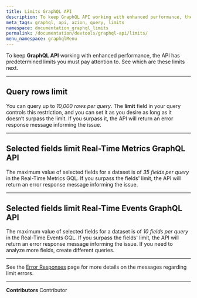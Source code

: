 ```yaml
---
title: Limits GraphQL API
description: To keep GraphQL API working with enhanced performance, the API has predetermined limits you must pay attention to.
meta_tags: graphql, api, azion, query, limits
namespace: documentation_graphql_limits
permalink: /documentation/devtools/graphql-api/limits/
menu_namespace: graphqlMenu
---
```


To keep **GraphQL API** working with enhanced performance, the API has predetermined limits you must pay attention to. See which are these limits next.

---

## Query rows limit

You can query up to *10,000 rows per query*. The **limit** field in your query controls this restriction, and you can set it as you desire as long as it doesn’t surpass the limit. If you surpass it, the API will return an error response message informing the issue.

---

## Selected fields limit Real-Time Metrics GraphQL API

The maximum value of selected fields for a dataset is of *35 fields per query* in the Real-Time Metrics GQL. If you surpass the fields' limit, the API will return an error response message informing the issue.

---

## Selected fields limit Real-Time Events GraphQL API

The maximum value of selected fields for a dataset is of *10 fields per query* in the Real-Time Events GQL. If you surpass the fields' limit, the API will return an error response message informing the issue. If you need to analyze more fields, create different queries.

---

See the [Error Responses](/en/documentation/devtools/graphql-api/error-responses/) page for more details on the messages regarding limit errors.



---


**Contributors** <ContributorList>Contributor</ContributorList>
